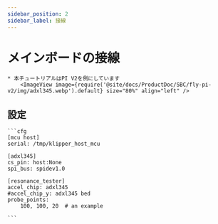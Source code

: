 ```yaml
---
sidebar_position: 2
sidebar_label: 接線
---
```


# メインボードの接線

    * 本チュートリアルはPI V2を例にしています
        <ImageView image={require('@site/docs/ProductDoc/SBC/fly-pi-v2/img/adxl345.webp').default} size="80%" align="left" />

## 設定

    ```cfg
    [mcu host]
    serial: /tmp/klipper_host_mcu

    [adxl345]
    cs_pin: host:None
    spi_bus: spidev1.0

    [resonance_tester]
    accel_chip: adxl345
    #accel_chip_y: adxl345 bed
    probe_points:
        100, 100, 20  # an example

    ```
